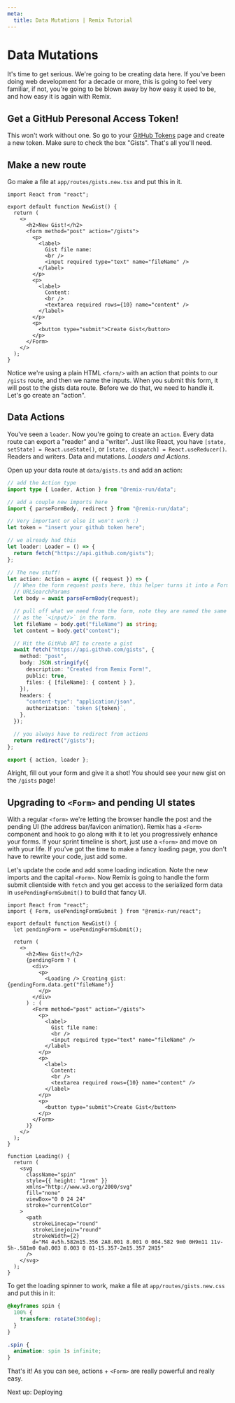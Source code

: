 ```yaml
---
meta:
  title: Data Mutations | Remix Tutorial
---
```



# Data Mutations

It's time to get serious. We're going to be creating data here. If you've been doing web development for a decade or more, this is going to feel very familiar, if not, you're going to be blown away by how easy it used to be, and how easy it is again with Remix.

## Get a GitHub Peresonal Access Token!

This won't work without one. So go to your [GitHub Tokens](https://github.com/settings/tokens) page and create a new token. Make sure to check the box "Gists". That's all you'll need.

## Make a new route

Go make a file at `app/routes/gists.new.tsx` and put this in it.

```tsx
import React from "react";

export default function NewGist() {
  return (
    <>
      <h2>New Gist!</h2>
      <form method="post" action="/gists">
        <p>
          <label>
            Gist file name:
            <br />
            <input required type="text" name="fileName" />
          </label>
        </p>
        <p>
          <label>
            Content:
            <br />
            <textarea required rows={10} name="content" />
          </label>
        </p>
        <p>
          <button type="submit">Create Gist</button>
        </p>
      </Form>
    </>
  );
}
```

Notice we're using a plain HTML `<form/>` with an action that points to our `/gists` route, and then we name the inputs. When you submit this form, it will post to the gists data route. Before we do that, we need to handle it. Let's go create an "action".

## Data Actions

You've seen a `loader`. Now you're going to create an `action`. Every data route can export a "reader" and a "writer". Just like React, you have `[state, setState] = React.useState()`, or `[state, dispatch] = React.useReducer()`. Readers and writers. Data and mutations. _Loaders and Actions_.

Open up your data route at `data/gists.ts` and add an action:

```ts
// add the Action type
import type { Loader, Action } from "@remix-run/data";

// add a couple new imports here
import { parseFormBody, redirect } from "@remix-run/data";

// Very important or else it won't work :)
let token = "insert your github token here";

// we already had this
let loader: Loader = () => {
  return fetch("https://api.github.com/gists");
};

// The new stuff!
let action: Action = async ({ request }) => {
  // When the form request posts here, this helper turns it into a FormData or
  // URLSearchParams
  let body = await parseFormBody(request);

  // pull off what we need from the form, note they are named the same thing
  // as the `<input/>` in the form.
  let fileName = body.get("fileName") as string;
  let content = body.get("content");

  // Hit the GitHub API to create a gist
  await fetch("https://api.github.com/gists", {
    method: "post",
    body: JSON.stringify({
      description: "Created from Remix Form!",
      public: true,
      files: { [fileName]: { content } },
    }),
    headers: {
      "content-type": "application/json",
      authorization: `token ${token}`,
    },
  });

  // you always have to redirect from actions
  return redirect("/gists");
};

export { action, loader };
```

Alright, fill out your form and give it a shot! You should see your new gist on the `/gists` page!

## Upgrading to `<Form>` and pending UI states

With a regular `<form>` we're letting the browser handle the post and the pending UI (the address bar/favicon animation). Remix has a `<Form>` component and hook to go along with it to let you progressively enhance your forms. If your sprint timeline is short, just use a `<form>` and move on with your life. If you've got the time to make a fancy loading page, you don't have to rewrite your code, just add some.

Let's update the code and add some loading indication. Note the new imports and the capital `<Form>`. Now Remix is going to handle the form submit clientside with `fetch` and you get access to the serialized form data in `usePendingFormSubmit()` to build that fancy UI.

```tsx
import React from "react";
import { Form, usePendingFormSubmit } from "@remix-run/react";

export default function NewGist() {
  let pendingForm = usePendingFormSubmit();

  return (
    <>
      <h2>New Gist!</h2>
      {pendingForm ? (
        <div>
          <p>
            <Loading /> Creating gist: {pendingForm.data.get("fileName")}
          </p>
        </div>
      ) : (
        <Form method="post" action="/gists">
          <p>
            <label>
              Gist file name:
              <br />
              <input required type="text" name="fileName" />
            </label>
          </p>
          <p>
            <label>
              Content:
              <br />
              <textarea required rows={10} name="content" />
            </label>
          </p>
          <p>
            <button type="submit">Create Gist</button>
          </p>
        </Form>
      )}
    </>
  );
}

function Loading() {
  return (
    <svg
      className="spin"
      style={{ height: "1rem" }}
      xmlns="http://www.w3.org/2000/svg"
      fill="none"
      viewBox="0 0 24 24"
      stroke="currentColor"
    >
      <path
        strokeLinecap="round"
        strokeLinejoin="round"
        strokeWidth={2}
        d="M4 4v5h.582m15.356 2A8.001 8.001 0 004.582 9m0 0H9m11 11v-5h-.581m0 0a8.003 8.003 0 01-15.357-2m15.357 2H15"
      />
    </svg>
  );
}
```

To get the loading spinner to work, make a file at `app/routes/gists.new.css` and put this in it:

```css
@keyframes spin {
  100% {
    transform: rotate(360deg);
  }
}

.spin {
  animation: spin 1s infinite;
}
```

That's it! As you can see, actions + `<Form>` are really powerful and really easy.

<div className="next-prev-links">
  <Link className="next" to="../deploying">
    Next up: Deploying
  </Link>
</div>
